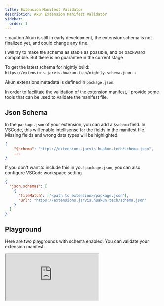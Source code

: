 ```yaml
---
title: Extension Manifest Validator
description: Akun Extension Manifest Validator
sidebar:
  order: 1
---
```


:::caution
Akun is still in early development, the extension schema is not finalized yet, and could change any time.

I will try to make the schema as stable as possible, and be backward compatible. But there is no guarantee in the current stage.

To get the latest schema for nightly build: `https://extensions.jarvis.huakun.tech/nightly.schema.json`
:::

Akun extensions metadata is defined in `package.json`.

In order to facilitate the validation of the extension manifest, I provide some tools that can be used to validate the manifest file.

## Json Schema

In the `package.json` of your extension, you can add a `$schema` field. In VSCode,
this will enable intellisense for the fields in the manifest file.
Missing fields and wrong data types will be highlighted.

```json title="package.json"
{
    "$schema": "https://extensions.jarvis.huakun.tech/schema.json",
    ...
}
```

If you don't want to include this in your `package.json`, you can also configure VSCode workspace setting

```json title=".vscode/settings.json"
{
  "json.schemas": [
    {
      "fileMatch": ["<path to extension>/package.json"],
      "url": "https://extensions.jarvis.huakun.tech/schema.json"
    }
  ]
}
```

## Playground

Here are two playgrounds with schema enabled. You can validate your extension manifest.

<iframe
  className="w-full h-[50vh]"
  src="https://stackblitz.com/edit/vitejs-vite-thwvq3?embed=1&file=package.json&theme=dark&view=editor"
/>

### Sample Package JSON

Try removing the `description` field or change `jarvis` to `jarvis2`. Error messages will be shown below.


<div className="not-content">
  <ManifestValidator client:only="react" />
</div>
